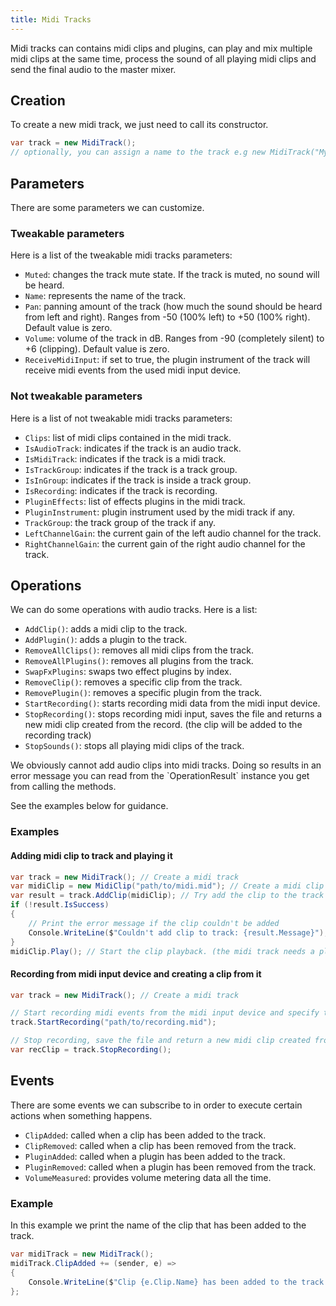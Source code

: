 ```yaml
---
title: Midi Tracks
---
```



Midi tracks can contains midi clips and plugins, can play and mix multiple midi clips at the same time, process the sound of all playing midi clips and send the final audio to the master mixer.

## Creation

To create a new midi track, we just need to call its constructor.

```cs
var track = new MidiTrack();
// optionally, you can assign a name to the track e.g new MidiTrack("MyTrack")
```

## Parameters

There are some parameters we can customize.

### Tweakable parameters

Here is a list of the tweakable midi tracks parameters:

- `Muted`: changes the track mute state. If the track is muted, no sound will be heard.
- `Name`: represents the name of the track.
- `Pan`: panning amount of the track (how much the sound should be heard from left and right). Ranges from -50 (100% left) to +50 (100% right). Default value is zero.
- `Volume`: volume of the track in dB. Ranges from -90 (completely silent) to +6 (clipping). Default value is zero.
- `ReceiveMidiInput`: if set to true, the plugin instrument of the track will receive midi events from the used midi input device.

### Not tweakable parameters

Here is a list of not tweakable midi tracks parameters:

- `Clips`: list of midi clips contained in the midi track.
- `IsAudioTrack`: indicates if the track is an audio track.
- `IsMidiTrack`: indicates if the track is a midi track.
- `IsTrackGroup`: indicates if the track is a track group.
- `IsInGroup`: indicates if the track is inside a track group.
- `IsRecording`: indicates if the track is recording.
- `PluginEffects`: list of effects plugins in the midi track.
- `PluginInstrument`: plugin instrument used by the midi track if any.
- `TrackGroup`: the track group of the track if any.
- `LeftChannelGain`: the current gain of the left audio channel for the track.
- `RightChannelGain`: the current gain of the right audio channel for the track.

## Operations

We can do some operations with audio tracks. Here is a list:

- `AddClip()`: adds a midi clip to the track.
- `AddPlugin()`: adds a plugin to the track.
- `RemoveAllClips()`: removes all midi clips from the track.
- `RemoveAllPlugins()`: removes all plugins from the track.
- `SwapFxPlugins`: swaps two effect plugins by index.
- `RemoveClip()`: removes a specific clip from the track.
- `RemovePlugin()`: removes a specific plugin from the track.
- `StartRecording()`: starts recording midi data from the midi input device.
- `StopRecording()`: stops recording midi input, saves the file and returns a new midi clip created from the record. (the clip will be added to the recording track)
- `StopSounds()`: stops all playing midi clips of the track.

<Aside type="note">
  We obviously cannot add audio clips into midi tracks.
  Doing so results in an error message you can read from
  the `OperationResult` instance you get from calling the methods.

See the examples below for guidance.

</Aside>

### Examples

#### Adding midi clip to track and playing it

```cs
var track = new MidiTrack(); // Create a midi track
var midiClip = new MidiClip("path/to/midi.mid"); // Create a midi clip
var result = track.AddClip(midiClip); // Try add the clip to the track
if (!result.IsSuccess)
{
    // Print the error message if the clip couldn't be added
    Console.WriteLine($"Couldn't add clip to track: {result.Message}");
}
midiClip.Play(); // Start the clip playback. (the midi track needs a plugin instrument to hear something)
```

#### Recording from midi input device and creating a clip from it

```cs
var track = new MidiTrack(); // Create a midi track

// Start recording midi events from the midi input device and specify the path where the .mid file will be saved
track.StartRecording("path/to/recording.mid");

// Stop recording, save the file and return a new midi clip created from the recording
var recClip = track.StopRecording();
```

## Events

There are some events we can subscribe to in order to execute certain actions when something happens.

- `ClipAdded`: called when a clip has been added to the track.
- `ClipRemoved`: called when a clip has been removed from the track.
- `PluginAdded`: called when a plugin has been added to the track.
- `PluginRemoved`: called when a plugin has been removed from the track.
- `VolumeMeasured`: provides volume metering data all the time.

### Example

In this example we print the name of the clip that has been added to the track.

```cs
var midiTrack = new MidiTrack();
midiTrack.ClipAdded += (sender, e) =>
{
    Console.WriteLine($"Clip {e.Clip.Name} has been added to the track.");
};
```

<CardGrid>
  <LinkCard title="Audio tracks" href="./audio-tracks" description="Prev" />
  <LinkCard title="Group tracks" href="./group-tracks" description="Next" />
</CardGrid>
